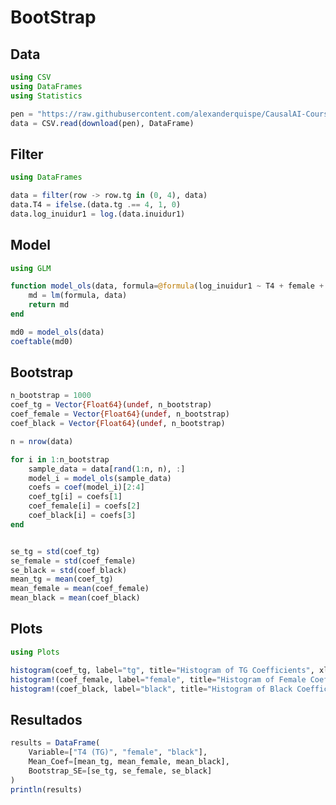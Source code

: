 # BootStrap

## Data

```julia
using CSV
using DataFrames
using Statistics

pen = "https://raw.githubusercontent.com/alexanderquispe/CausalAI-Course/main/data/penn_jae.csv"
data = CSV.read(download(pen), DataFrame)
```

## Filter

```julia
using DataFrames

data = filter(row -> row.tg in (0, 4), data)
data.T4 = ifelse.(data.tg .== 4, 1, 0)
data.log_inuidur1 = log.(data.inuidur1)
```

## Model

```julia
using GLM

function model_ols(data, formula=@formula(log_inuidur1 ~ T4 + female + black + othrace + dep + q2 + q3 + q4 + q5 + q6 + agelt35 + agegt54 + durable + lusd + husd))
    md = lm(formula, data)
    return md
end

md0 = model_ols(data)
coeftable(md0)
```

## Bootstrap


```julia

n_bootstrap = 1000
coef_tg = Vector{Float64}(undef, n_bootstrap)
coef_female = Vector{Float64}(undef, n_bootstrap)
coef_black = Vector{Float64}(undef, n_bootstrap)

n = nrow(data)

for i in 1:n_bootstrap
    sample_data = data[rand(1:n, n), :]
    model_i = model_ols(sample_data)
    coefs = coef(model_i)[2:4]
    coef_tg[i] = coefs[1]
    coef_female[i] = coefs[2]
    coef_black[i] = coefs[3]
end


se_tg = std(coef_tg)
se_female = std(coef_female)
se_black = std(coef_black)
mean_tg = mean(coef_tg)
mean_female = mean(coef_female)
mean_black = mean(coef_black)
```

## Plots

```julia
using Plots

histogram(coef_tg, label="tg", title="Histogram of TG Coefficients", xlabel="Coefficient", ylabel="Frequency")
histogram!(coef_female, label="female", title="Histogram of Female Coefficients", xlabel="Coefficient", ylabel="Frequency")
histogram!(coef_black, label="black", title="Histogram of Black Coefficients", xlabel="Coefficient", ylabel="Frequency")
```

## Resultados

```julia
results = DataFrame(
    Variable=["T4 (TG)", "female", "black"],
    Mean_Coef=[mean_tg, mean_female, mean_black],
    Bootstrap_SE=[se_tg, se_female, se_black]
)
println(results)
```
